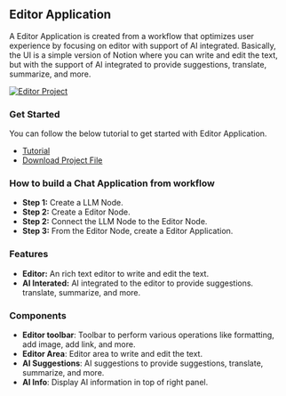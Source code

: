 ## Editor Application

A Editor Application is created from a workflow that optimizes user experience by focusing on editor with support of AI integrated.
Basically, the UI is a simple version of Notion where you can write and edit the text, but with the support of AI integrated to provide suggestions, translate, summarize, and more.

[![Editor Project](./docs/editor-application.png)](./docs/editor-application.png)

### Get Started
You can follow the below tutorial to get started with Editor Application.
* [Tutorial](./#/document/editor-application "<_self>")
* [Download Project File](./docs/Editor-Application.json "<download>")

### How to build a Chat Application from workflow

* **Step 1:** Create a LLM Node.
* **Step 2:** Create a Editor Node.
* **Step 2:** Connect the LLM Node to the Editor Node.
* **Step 3:** From the Editor Node, create a Editor Application.

### Features

* **Editor:** An rich text editor to write and edit the text.
* **AI Interated:** AI integrated to the editor to provide suggestions. translate, summarize, and more.

### Components
* **Editor toolbar**: Toolbar to perform various operations like formatting, add image, add link, and more.
* **Editor Area**: Editor area to write and edit the text.
* **AI Suggestions**: AI suggestions to provide suggestions, translate, summarize, and more.
* **AI Info**: Display AI information in top of right panel.

<br />
<br />
<br />
<br />
<br />
